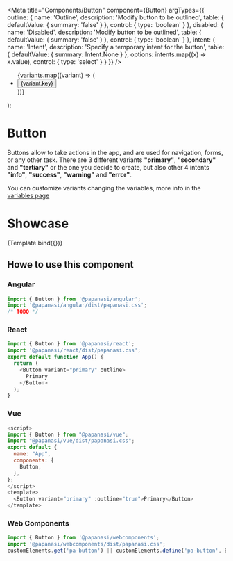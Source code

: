 
<Meta
  title="Components/Button"
  component={Button}
  argTypes={{
    outline: {
      name: 'Outline',
      description: 'Modify button to be outlined',
      table: {
        defaultValue: { summary: 'false' }
      },
      control: {
        type: 'boolean'
      }
    },
    disabled: {
      name: 'Disabled',
      description: 'Modify button to be outlined',
      table: {
        defaultValue: { summary: 'false' }
      },
      control: {
        type: 'boolean'
      }
    },
    intent: {
      name: 'Intent',
      description: 'Specify a temporary intent for the button',
      table: {
        defaultValue: { summary: Intent.None }
      },
      options: intents.map((x) => x.value),
      control: { type: 'select' }
    }
  }}
/>

  <div>
    <ul>
      {variants.map((variant) => (
        <li key={variant.key}>
          <Button {...args} variant={variant.value}>
            {variant.key}
          </Button>
        </li>
      ))}
    </ul>
  </div>
);

# Button

Buttons allow to take actions in the app, and are used for navigation, forms, or any other task.
There are 3 different variants **"primary"**, **"secondary"** and **"tertiary"** or the one you decide to create, but also other 4 intents **"info"**, **"success"**, **"warning"** and **"error"**.

You can customize variants changing the variables, more info in the [variables page](/docs/start--page)

# Showcase

<Canvas>
  <Story
    name="Default"
    args={{
      outline: false,
      disabled: false
    }}
  >
    {Template.bind({})}
  </Story>
</Canvas>

<ArgsTable story="Default" of={Button} />

## Howe to use this component

### Angular

```js
import { Button } from '@papanasi/angular';
import '@papanasi/angular/dist/papanasi.css';
/* TODO */
```

### React

```js
import { Button } from '@papanasi/react';
import '@papanasi/react/dist/papanasi.css';
export default function App() {
  return (
    <Button variant="primary" outline>
      Primary
    </Button>
  );
}
```

### Vue

```js
<script>
import { Button } from "@papanasi/vue";
import "@papanasi/vue/dist/papanasi.css";
export default {
  name: "App",
  components: {
    Button,
  },
};
</script>
<template>
  <Button variant="primary" :outline="true">Primary</Button>
</template>
```

### Web Components

```js
import { Button } from '@papanasi/webcomponents';
import '@papanasi/webcomponents/dist/papanasi.css';
customElements.get('pa-button') || customElements.define('pa-button', Button);
```
